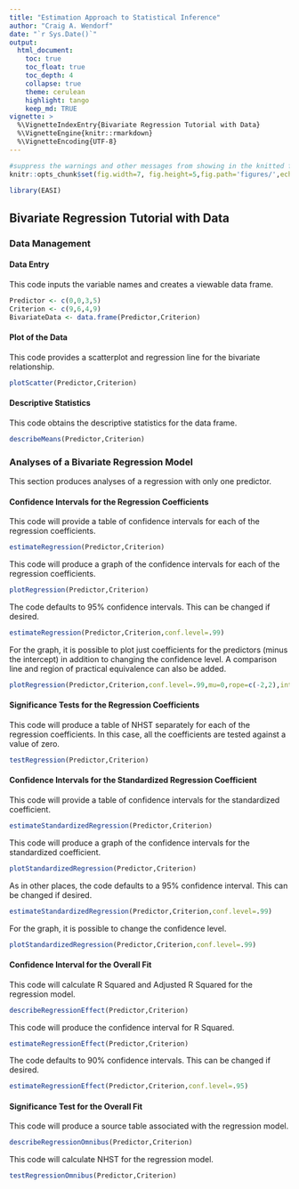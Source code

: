 ```yaml
---
title: "Estimation Approach to Statistical Inference"
author: "Craig A. Wendorf"
date: "`r Sys.Date()`"
output:
  html_document:
    toc: true
    toc_float: true
    toc_depth: 4
    collapse: true
    theme: cerulean
    highlight: tango
    keep_md: TRUE
vignette: >
  %\VignetteIndexEntry{Bivariate Regression Tutorial with Data}
  %\VignetteEngine{knitr::rmarkdown}
  %\VignetteEncoding{UTF-8}
---
```


```r
#suppress the warnings and other messages from showing in the knitted file.
knitr::opts_chunk$set(fig.width=7, fig.height=5,fig.path='figures/',echo=TRUE,warning=FALSE,message=FALSE)
```

```r
library(EASI)
```

## Bivariate Regression Tutorial with Data

### Data Management

#### Data Entry

This code inputs the variable names and creates a viewable data frame.
```r
Predictor <- c(0,0,3,5)
Criterion <- c(9,6,4,9)
BivariateData <- data.frame(Predictor,Criterion)
```

#### Plot of the Data

This code provides a scatterplot and regression line for the bivariate relationship.
```r
plotScatter(Predictor,Criterion)
```

#### Descriptive Statistics

This code obtains the descriptive statistics for the data frame.
```r
describeMeans(Predictor,Criterion)
```

### Analyses of a Bivariate Regression Model

This section produces analyses of a regression with only one predictor.

#### Confidence Intervals for the Regression Coefficients

This code will provide a table of confidence intervals for each of the regression coefficients.
```r
estimateRegression(Predictor,Criterion)
```

This code will produce a graph of the confidence intervals for each of the regression coefficients.
```r
plotRegression(Predictor,Criterion)
```

The code defaults to 95% confidence intervals. This can be changed if desired.
```r
estimateRegression(Predictor,Criterion,conf.level=.99)
```

For the graph, it is possible to plot just coefficients for the predictors (minus the intercept) in addition to changing the confidence level. A comparison line and region of practical equivalence can also be added.
```r
plotRegression(Predictor,Criterion,conf.level=.99,mu=0,rope=c(-2,2),intercept=FALSE)
```

#### Significance Tests for the Regression Coefficients

This code will produce a table of NHST separately for each of the regression coefficients. In this case, all the coefficients are tested against a value of zero.
```r
testRegression(Predictor,Criterion)
```

#### Confidence Intervals for the Standardized Regression Coefficient

This code will provide a table of confidence intervals for the standardized coefficient.
```r
estimateStandardizedRegression(Predictor,Criterion)
```

This code will produce a graph of the confidence intervals for the standardized coefficient.
```r
plotStandardizedRegression(Predictor,Criterion)
```

As in other places, the code defaults to a 95% confidence interval. This can be changed if desired.
```r
estimateStandardizedRegression(Predictor,Criterion,conf.level=.99)
```

For the graph, it is possible to change the confidence level.
```r
plotStandardizedRegression(Predictor,Criterion,conf.level=.99)
```

#### Confidence Interval for the Overall Fit

This code will calculate R Squared and Adjusted R Squared for the regression model.
```r
describeRegressionEffect(Predictor,Criterion)
```

This code will produce the confidence interval for R Squared.
```r
estimateRegressionEffect(Predictor,Criterion)
```

The code defaults to 90% confidence intervals. This can be changed if desired.
```r
estimateRegressionEffect(Predictor,Criterion,conf.level=.95)
```

#### Significance Test for the Overall Fit

This code will produce a source table associated with the regression model.
```r
describeRegressionOmnibus(Predictor,Criterion)
```

This code will calculate NHST for the regression model.
```r
testRegressionOmnibus(Predictor,Criterion)
```
